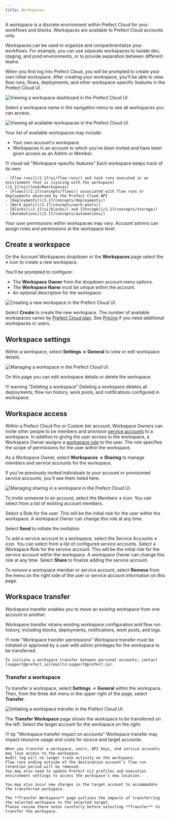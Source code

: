 ```yaml
---
title: Workspaces
---
```


A workspace is a discrete environment within Prefect Cloud for your workflows and blocks.
Workspaces are available to Prefect Cloud accounts only.

Workspaces can be used to organize and compartmentalize your workflows.
For example, you can use separate workspaces to isolate dev, staging, and prod environments, or to provide separation between different teams.

When you first log into Prefect Cloud, you will be prompted to create your own initial workspace.
After creating your workspace, you'll be able to view flow runs, flows, deployments, and other workspace-specific features in the Prefect Cloud UI.

![Viewing a workspace dashboard in the Prefect Cloud UI.](/2.17/img/ui/cloud-new-workspace.png)

Select a workspace name in the navigation menu to see all workspaces you can access.

![Viewing all available workspaces in the Prefect Cloud UI.](/2.17/img/ui/all-workspaces.png)

Your list of available workspaces may include:

- Your own account's workspace.
- Workspaces in an account to which you've been invited and have been given access as an Admin or Member.

!!! cloud-ad "Workspace-specific features"
    Each workspace keeps track of its own:

    - [Flow runs](/2.17/ui/flow-runs/) and task runs executed in an environment that is [syncing with the workspace](/2.17/ui/cloud/#workspaces)
    - [Flows](/2.17/concepts/flows/) associated with flow runs or deployments observed by the Prefect Cloud API
    - [Deployments](/2.17/concepts/deployments/)
    - [Work pools](/2.17/concepts/work-pools/)
    - [Blocks](/2.17/ui/blocks/) and [Storage](/2.17/concepts/storage/)
    - [Automations](/2.17/concepts/automations/)

Your user permissions within workspaces may vary.
Account admins can assign roles and permissions at the workspace level.

## Create a workspace

On the Account Workspaces dropdown or the **Workspaces** page select the **+** icon to create a new workspace.

You'll be prompted to configure:

- The **Workspace Owner** from the dropdown account menu options.
- The **Workspace Name** must be unique within the account.
- An optional description for the workspace.

![Creating a new workspace in the Prefect Cloud UI.](/2.17/img/ui/create-workspace.png)

Select **Create** to create the new workspace.
The number of available workspaces varies by [Prefect Cloud plan](https://www.prefect.io/pricing/).
See [Pricing](https://www.prefect.io/pricing/) if you need additional workspaces or users.

## Workspace settings

Within a workspace, select **Settings -> General** to view or edit workspace details.  

![Managing a workspace in the Prefect Cloud UI.](/2.17/img/ui/workspace-settings.png)

On this page you can edit workspace details or delete the workspace.

!!! warning "Deleting a workspace"
    Deleting a workspace deletes all deployments, flow run history, work pools, and notifications configured in workspace.

## Workspace access <span class="badge pro"></span> <span class="badge custom"></span>

Within a Prefect Cloud Pro or Custom tier account, Workspace Owners can invite other people to be members and provision [service accounts](/2.17/ui/service-accounts/) to a workspace.
In addition to giving the user access to the workspace, a Workspace Owner assigns a [workspace role](/2.17/ui/roles/) to the user.
The role specifies the scope of permissions for the user within the workspace.

As a Workspace Owner, select **Workspaces -> Sharing** to manage members and service accounts for the workspace.

If you've previously invited individuals to your account or provisioned service accounts, you'll see them listed here.

![Managing sharing in a workspace in the Prefect Cloud UI.](/2.17/img/ui/workspace-sharing.png)

To invite someone to an account, select the Members **+** icon. You can select from a list of existing account members.

Select a Role for the user.
This will be the initial role for the user within the workspace. A workspace Owner can change this role at any time.

Select **Send** to initiate the invitation.

To add a service account to a workspace, select the Service Accounts **+** icon.
You can select from a list of configured service accounts.
Select a Workspace Role for the service account. This will be the initial role for the service account within the workspace.
A workspace Owner can change this role at any time. Select **Share** to finalize adding the service account.

To remove a workspace member or service account, select **Remove** from the menu on the right side of the user or service account information on this page.

## Workspace transfer

Workspace transfer enables you to move an existing workspace from one account to another.

Workspace transfer retains existing workspace configuration and flow run history, including blocks, deployments, notifications, work pools, and logs.

!!! note "Workspace transfer permissions"
    Workspace transfer must be initiated or approved by a user with admin privileges for the workspace to be transferred.

    To initiate a workspace transfer between personal accounts, contact [support@prefect.io](mailto:support@prefect.io).

### Transfer a workspace

To transfer a workspace, select **Settings**  -> **General** within the workspace.
Then, from the three dot menu in the upper right of the page, select **Transfer**.

![Initiating a workspace transfer in the Prefect Cloud UI.](/2.17/img/ui/workspace-transfer.png)

The **Transfer Workspace** page shows the workspace to be transferred on the left.
Select the target account for the workspace on the right.

!!! tip "Workspace transfer impact on accounts"
    Workspace transfer may impact resource usage and costs for source and target accounts.

    When you transfer a workspace, users, API keys, and service accounts may lose access to the workspace. 
    Audit log will no longer track activity on the workspace. 
    Flow runs ending outside of the destination account’s flow run retention period will be removed. 
    You may also need to update Prefect CLI profiles and execution environment settings to access the workspace's new location.

    You may also incur new charges in the target account to accommodate the transferred workspace.

    The **Transfer Workspace** page outlines the impacts of transferring the selected workspace to the selected target. 
    Please review these notes carefully before selecting **Transfer** to transfer the workspace.
